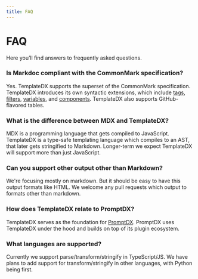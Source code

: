 ```yaml
---
title: FAQ
---
```


# FAQ

Here you’ll find answers to frequently asked questions.

### Is Markdoc compliant with the CommonMark specification?

Yes. TemplateDX supports the superset of the CommonMark specification. 
TemplateDX introduces its own syntactic extensions, which include [tags](/docs/tags), [filters](/docs/filters), [variables](/docs/variables), and [components](/docs/components). 
TemplateDX also supports GitHub-flavored tables.

### What is the difference between MDX and TemplateDX?

MDX is a programming language that gets compiled to JavaScript. TemplateDX is a type-safe templating language which compiles to an AST, that later gets
stringified to Markdown. Longer-term we expect TemplateDX will support more than just JavaScript.

### Can you support other output other than Markdown?

We're focusing mostly on markdown. But it should be easy to have this output formats like HTML. We welcome any pull requests
which output to formats other than markdown.

### How does TemplateDX relate to PromptDX?

TemplateDX serves as the foundation for [PromptDX](https://github.com/puzzlet-ai/promptdx). PromptDX uses TemplateDX under the hood
and builds on top of its plugin ecosystem.

### What languages are supported?

Currently we support parse/transform/stringify in TypeScript/JS. We have plans to add support for transform/stringify in other languages, with Python being first.